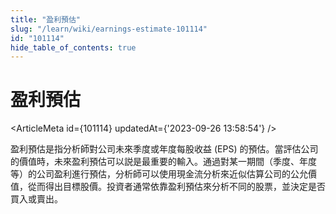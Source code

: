 ```yaml
---
title: "盈利預估"
slug: "/learn/wiki/earnings-estimate-101114"
id: "101114"
hide_table_of_contents: true
---
```



# 盈利預估

<ArticleMeta id={101114} updatedAt={'2023-09-26 13:58:54'} />
<div className='border-solid border-b border-t-0 my-4 border-[var(--ifm-color-gray-300)]' />

盈利預估是指分析師對公司未來季度或年度每股收益 (EPS) 的預估。當評估公司的價值時，未來盈利預估可以説是最重要的輸入。通過對某一期間（季度、年度等）的公司盈利進行預估，分析師可以使用現金流分析來近似估算公司的公允價值，從而得出目標股價。投資者通常依靠盈利預估來分析不同的股票，並決定是否買入或賣出。
